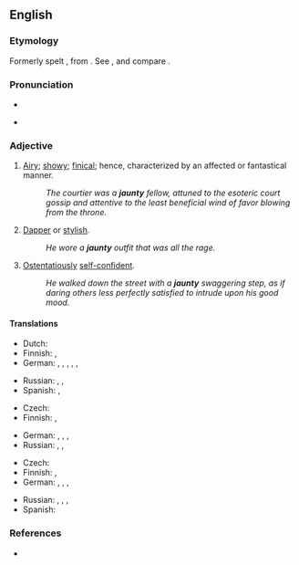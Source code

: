 {{also|Jaunty}}
==English==

===Etymology===
Formerly spelt {{m|en|janty}}, from {{etyl|fr|en}} {{m|fr|gentil}}. See {{m|en|gentle}}, and compare {{m|en|genty}}.

===Pronunciation===
* {{IPA|/ˈdʒɔːn.ti/|lang=en}}
* {{a|some accents}} {{IPA|/ˈdʒɑːn.ti/|lang=en}}

===Adjective===
{{en-adj|er}}

# [[airy|Airy]]; [[showy]]; [[finical]]; hence, characterized by an affected or fantastical manner.
#: ''The courtier was a '''jaunty''' fellow, attuned to the esoteric court gossip and attentive to the least beneficial wind of favor blowing from the throne.''
# [[dapper|Dapper]] or [[stylish]].
#: ''He wore a '''jaunty''' outfit that was all the rage.''
# [[ostentatious|Ostentatiously]] [[self-confident]].
#: ''He walked down the street with a '''jaunty''' swaggering step, as if daring others less perfectly satisfied to intrude upon his good mood.''

====Translations====
{{trans-top|airy, showy, or affected}}
* Dutch: {{t+|nl|luchtig}}
* Finnish: {{t|fi|leuhka}}, {{t+|fi|kopea}}
* German: {{t+|de|affektiert}}, {{t+|de|prätentiös}}, {{t+|de|übermütig}}, {{t+|de|fröhlich}}, {{t+|de|keck}}, {{t+|de|munter}}
{{trans-mid}}
* Russian: {{t+|ru|показно́й}}, {{t+|ru|манерный|m}}, {{t+|ru|вычурный|m}}
* Spanish: {{t+|es|alegre}}, {{t+|es|animado}}
{{trans-bottom}}

{{trans-top|dapper or stylish}}
* Czech: {{t|cs|elegantní}}
* Finnish: {{t+|fi|tyylikäs}}, {{t|fi|leuhka}}
{{trans-mid}}
* German: {{t+|de|schick}}, {{t+|de|kess}}, {{t+|de|fesch}}, {{t+|de|flott}}
* Russian: {{t+|ru|изы́сканный|m}}, {{t+|ru|сти́льный|m}}, {{t+|ru|изя́щный|m}}
{{trans-bottom}}

{{trans-top|ostentatiously self-confident}}
* Czech: {{t|cs|lehkovážný}}
* Finnish: {{t+|fi|itsevarma}}, {{t|fi|leuhka}}
* German: {{t|de|selbstzufrieden}}, {{t+|de|selbstgerecht}}, {{t+|de|übermütig}}, {{t+|de|schwungvoll}}
{{trans-mid}}
* Russian: {{t+|ru|развя́зный}}, {{t+|ru|беспе́чный}}, {{t+|ru|небре́жный}}, {{t+|ru|самоуверенный|m}}
* Spanish: {{t+|es|desenvuelto}}
{{trans-bottom}}

===References===
* {{projectlink|1911|Jaunting-Car}}